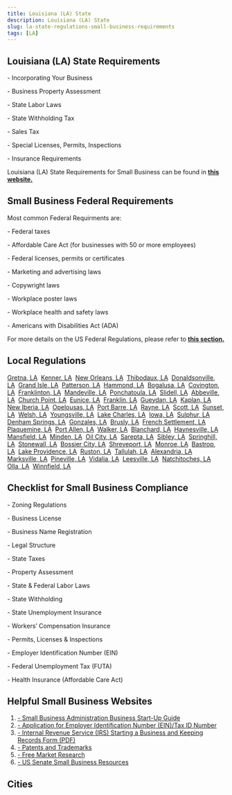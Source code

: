 ```yaml
---
title: Louisiana (LA) State
description: Louisiana (LA) State
slug: la-state-regulations-small-business-requirements
tags: [LA]
---
```



<PostMeta category="business-compliance" />

**Louisiana (LA) State Requirements**
-------------------------------------

\- Incorporating Your Business

\- Business Property Assessment

\- State Labor Laws

\- State Withholding Tax

\- Sales Tax

\- Special Licenses, Permits, Inspections

\- Insurance Requirements

Louisiana (LA) State Requirements for Small Business can be found in **[this website.](https://www.sos.la.gov/BusinessServices/StartABusiness/CreateABusinessLicenseChecklist/Pages/default.aspx)**

**Small Business Federal Requirements**
---------------------------------------

Most common Federal Requirments are:

\- Federal taxes

\- Affordable Care Act (for businesses with 50 or more employees)

\- Federal licenses, permits or certificates

\- Marketing and advertising laws

\- Copywright laws

\- Workplace poster laws

\- Workplace health and safety laws

\- Americans with Disabilities Act (ADA)

For more details on the US Federal Regulations, please refer to **[this section.](../federal-regulations/)**

Local Regulations
------------------------
[Gretna, LA](/gretna-la-small-business-requirements)  [Kenner, LA](/kenner-la-small-business-requirements)  [New Orleans, LA](/neworleans-la-small-business-requirements)  [Thibodaux, LA](/thibodaux-la-small-business-requirements)  [Donaldsonville, LA](/donaldsonville-la-small-business-requirements)  [Grand Isle, LA](/grandisle-la-small-business-requirements)  [Patterson, LA](/patterson-la-small-business-requirements)  [Hammond, LA](/hammond-la-small-business-requirements)  [Bogalusa, LA](/bogalusa-la-small-business-requirements)  [Covington, LA](/covington-la-small-business-requirements)  [Franklinton, LA](/franklinton-la-small-business-requirements)  [Mandeville, LA](/mandeville-la-small-business-requirements)  [Ponchatoula, LA](/ponchatoula-la-small-business-requirements)  [Slidell, LA](/slidell-la-small-business-requirements)  [Abbeville, LA](/abbeville-la-small-business-requirements)  [Church Point, LA](/churchpoint-la-small-business-requirements)  [Eunice, LA](/eunice-la-small-business-requirements)  [Franklin, LA](/franklin-la-small-business-requirements)  [Gueydan, LA](/gueydan-la-small-business-requirements)  [Kaplan, LA](/kaplan-la-small-business-requirements)  [New Iberia, LA](/newiberia-la-small-business-requirements)  [Opelousas, LA](/opelousas-la-small-business-requirements)  [Port Barre, LA](/portbarre-la-small-business-requirements)  [Rayne, LA](/rayne-la-small-business-requirements)  [Scott, LA](/scott-la-small-business-requirements)  [Sunset, LA](/sunset-la-small-business-requirements)  [Welsh, LA](/welsh-la-small-business-requirements)  [Youngsville, LA](/youngsville-la-small-business-requirements)  [Lake Charles, LA](/lakecharles-la-small-business-requirements)  [Iowa, LA](/iowa-la-small-business-requirements)  [Sulphur, LA](/sulphur-la-small-business-requirements)  [Denham Springs, LA](/denhamsprings-la-small-business-requirements)  [Gonzales, LA](/gonzales-la-small-business-requirements)  [Brusly, LA](/brusly-la-small-business-requirements)  [French Settlement, LA](/frenchsettlement-la-small-business-requirements)  [Plaquemine, LA](/plaquemine-la-small-business-requirements)  [Port Allen, LA](/portallen-la-small-business-requirements)  [Walker, LA](/walker-la-small-business-requirements)  [Blanchard, LA](/blanchard-la-small-business-requirements)  [Haynesville, LA](/haynesville-la-small-business-requirements)  [Mansfield, LA](/mansfield-la-small-business-requirements)  [Minden, LA](/minden-la-small-business-requirements)  [Oil City, LA](/oilcity-la-small-business-requirements)  [Sarepta, LA](/sarepta-la-small-business-requirements)  [Sibley, LA](/sibley-la-small-business-requirements)  [Springhill, LA](/springhill-la-small-business-requirements)  [Stonewall, LA](/stonewall-la-small-business-requirements)  [Bossier City, LA](/bossiercity-la-small-business-requirements)  [Shreveport, LA](/shreveport-la-small-business-requirements)  [Monroe, LA](/monroe-la-small-business-requirements)  [Bastrop, LA](/bastrop-la-small-business-requirements)  [Lake Providence, LA](/lakeprovidence-la-small-business-requirements)  [Ruston, LA](/ruston-la-small-business-requirements)  [Tallulah, LA](/tallulah-la-small-business-requirements)  [Alexandria, LA](/alexandria-la-small-business-requirements)  [Marksville, LA](/marksville-la-small-business-requirements)  [Pineville, LA](/pineville-la-small-business-requirements)  [Vidalia, LA](/vidalia-la-small-business-requirements)  [Leesville, LA](/leesville-la-small-business-requirements)  [Natchitoches, LA](/natchitoches-la-small-business-requirements)  [Olla, LA](/olla-la-small-business-requirements)  [Winnfield, LA](/winnfield-la-small-business-requirements)

Checklist for Small Business Compliance
---------------------------------------

\- Zoning Regulations

\- Business License

\- Business Name Registration

\- Legal Structure

\- State Taxes

\- Property Assessment

\- State & Federal Labor Laws

\- State Withholding

\- State Unemployment Insurance

\- Workers’ Compensation Insurance

\- Permits, Licenses & Inspections

\- Employer Identification Number (EIN)

\- Federal Unemployment Tax (FUTA)

\- Health Insurance (Affordable Care Act)

Helpful Small Business Websites
-------------------------------

1.  [\- Small Business Administration Business Start-Up Guide](https://www.sba.gov/business-guide)
2.  [\- Application for Employer Identification Number (EIN)/Tax ID Number](https://www.irs.gov/businesses/small-businesses-self-employed/apply-for-an-employer-identification-number-ein-online)
3.  [\- Internal Revenue Service (IRS) Starting a Business and Keeping Records Form (PDF)](https://www.irs.gov/pub/irs-pdf/p583.pdf)
4.  [\- Patents and Trademarks](https://www.uspto.gov/)
5.  [\- Free Market Research](https://www.sba.gov/blogs/)
6.  [\- US Senate Small Business Resources](https://www.sbc.senate.gov/public/index.cfm/resources)

Cities
-----------------------------------------

